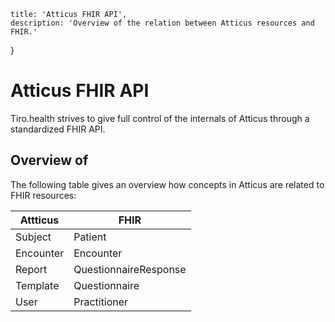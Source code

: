     title: 'Atticus FHIR API',
    description: 'Overview of the relation between Atticus resources and FHIR.'
}

# Atticus FHIR API

Tiro.health strives to give full control of the internals of Atticus through a standardized FHIR API.

## Overview of
The following table gives an overview how concepts in Atticus are related to FHIR resources:

| Attticus   |    FHIR   |
| ---------- | ----------|
| Subject    | Patient   |
| Encounter  | Encounter |
| Report  | QuestionnaireResponse |
| Template  | Questionnaire |
| User  | Practitioner |
